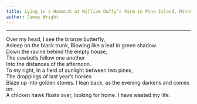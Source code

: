 ```yaml
---
title: Lying in a Hammock at William Duffy’s Farm in Pine Island, Minnesota
author: James Wright
---
```


---
Over my head, I see the bronze butterfly,   
Asleep on the black trunk,
Blowing like a leaf in green shadow.   
Down the ravine behind the empty house,   
The cowbells follow one another   
Into the distances of the afternoon.   
To my right,
In a field of sunlight between two pines,   
The droppings of last year’s horses   
Blaze up into golden stones.
I lean back, as the evening darkens and comes on.   
A chicken hawk floats over, looking for home.
I have wasted my life.